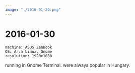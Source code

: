 ```yaml
---
image: "./2016-01-30.png"
---
```



# 2016-01-30

```
machine: ASUS ZenBook
OS: Arch Linux, Gnome
resolution: 1920x1080
```



<W page="Midnight_Commander" text="Midnight Commander" /> running in Gnome
Terminal. <W page="File_manager#Orthodox_file_managers" text="Orthodox file
managers" /> were always popular in Hungary.
